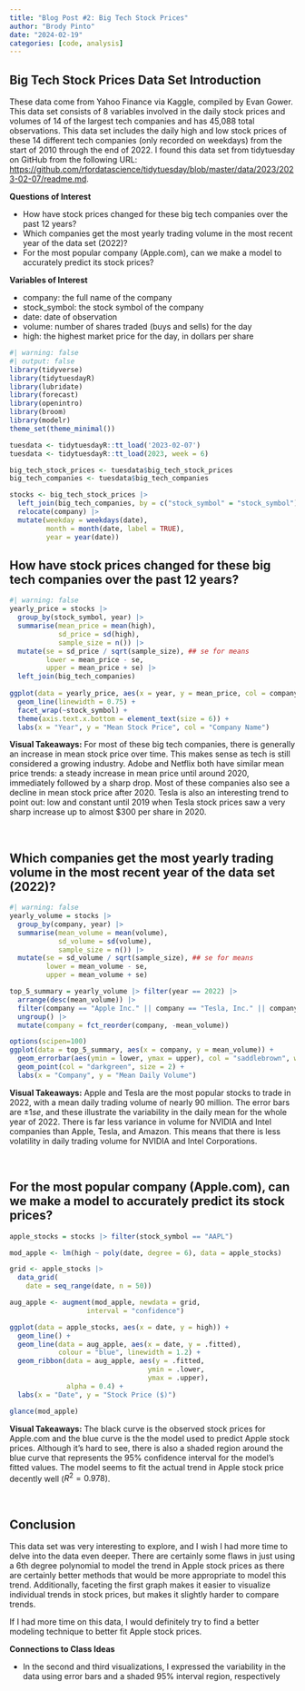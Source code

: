 ```yaml
---
title: "Blog Post #2: Big Tech Stock Prices"
author: "Brody Pinto"
date: "2024-02-19"
categories: [code, analysis]
---
```


## Big Tech Stock Prices Data Set Introduction

These data come from Yahoo Finance via Kaggle, compiled by Evan Gower. This data set consists of 8 variables involved in the daily stock prices and volumes of 14 of the largest tech companies and has 45,088 total observations. This data set includes the daily high and low stock prices of these 14 different tech companies (only recorded on weekdays) from the start of 2010 through the end of 2022. I found this data set from tidytuesday on GitHub from the following URL: <a href = "https://github.com/rfordatascience/tidytuesday/blob/master/data/2023/2023-02-07/readme.md">https://github.com/rfordatascience/tidytuesday/blob/master/data/2023/2023-02-07/readme.md</a>.

**Questions of Interest**

 - How have stock prices changed for these big tech companies over the past 12 years?
 - Which companies get the most yearly trading volume in the most recent year of the data set (2022)?
 - For the most popular company (Apple.com), can we make a model to accurately predict its stock prices?
 
 **Variables of Interest**
 
  - company: the full name of the company
  - stock_symbol: the stock symbol of the company
  - date: date of observation
  - volume: number of shares traded (buys and sells) for the day
  - high: the highest market price for the day, in dollars per share

```r
#| warning: false
#| output: false
library(tidyverse)
library(tidytuesdayR)
library(lubridate)
library(forecast)
library(openintro)
library(broom)
library(modelr)
theme_set(theme_minimal())

tuesdata <- tidytuesdayR::tt_load('2023-02-07')
tuesdata <- tidytuesdayR::tt_load(2023, week = 6)

big_tech_stock_prices <- tuesdata$big_tech_stock_prices
big_tech_companies <- tuesdata$big_tech_companies

stocks <- big_tech_stock_prices |> 
  left_join(big_tech_companies, by = c("stock_symbol" = "stock_symbol")) |>
  relocate(company) |>
  mutate(weekday = weekdays(date),
         month = month(date, label = TRUE),
         year = year(date))
```

## How have stock prices changed for these big tech companies over the past 12 years?

```r
#| warning: false
yearly_price = stocks |>
  group_by(stock_symbol, year) |>
  summarise(mean_price = mean(high),
            sd_price = sd(high),
            sample_size = n()) |>
  mutate(se = sd_price / sqrt(sample_size), ## se for means
         lower = mean_price - se,
         upper = mean_price + se) |>
  left_join(big_tech_companies)
  
ggplot(data = yearly_price, aes(x = year, y = mean_price, col = company)) +
  geom_line(linewidth = 0.75) +
  facet_wrap(~stock_symbol) +
  theme(axis.text.x.bottom = element_text(size = 6)) +
  labs(x = "Year", y = "Mean Stock Price", col = "Company Name")
```

**Visual Takeaways:** For most of these big tech companies, there is generally an increase in mean stock price over time. This makes sense as tech is still considered a growing industry. Adobe and Netflix both have similar mean price trends: a steady increase in mean price until around 2020, immediately followed by a sharp drop. Most of these companies also see a decline in mean stock price after 2020. Tesla is also an interesting trend to point out: low and constant until 2019 when Tesla stock prices saw a very sharp increase up to almost $300 per share in 2020.

<br>

## Which companies get the most yearly trading volume in the most recent year of the data set (2022)?

```r
#| warning: false
yearly_volume = stocks |>
  group_by(company, year) |>
  summarise(mean_volume = mean(volume),
            sd_volume = sd(volume),
            sample_size = n()) |>
  mutate(se = sd_volume / sqrt(sample_size), ## se for means
         lower = mean_volume - se,
         upper = mean_volume + se)

top_5_summary = yearly_volume |> filter(year == 2022) |>
  arrange(desc(mean_volume)) |>
  filter(company == "Apple Inc." || company == "Tesla, Inc." || company == "Amazon.com, Inc." || company == "NVIDIA Corporation" || company == "Intel Corporation") |>
  ungroup() |>
  mutate(company = fct_reorder(company, -mean_volume))

options(scipen=100)
ggplot(data = top_5_summary, aes(x = company, y = mean_volume)) +
  geom_errorbar(aes(ymin = lower, ymax = upper), col = "saddlebrown", width = 0.1, linewidth = 0.75) +
  geom_point(col = "darkgreen", size = 2) +
  labs(x = "Company", y = "Mean Daily Volume")
```

**Visual Takeaways:** Apple and Tesla are the most popular stocks to trade in 2022, with a mean daily trading volume of nearly 90 million. The error bars are $\pm 1 se$, and these illustrate the variability in the daily mean for the whole year of 2022. There is far less variance in volume for NVIDIA and Intel companies than Apple, Tesla, and Amazon. This means that there is less volatility in daily trading volume for NVIDIA and Intel Corporations.

<br>

## For the most popular company (Apple.com), can we make a model to accurately predict its stock prices?

```r
apple_stocks = stocks |> filter(stock_symbol == "AAPL")

mod_apple <- lm(high ~ poly(date, degree = 6), data = apple_stocks) 

grid <- apple_stocks |>
  data_grid(
    date = seq_range(date, n = 50))

aug_apple <- augment(mod_apple, newdata = grid,
                   interval = "confidence")

ggplot(data = apple_stocks, aes(x = date, y = high)) +
  geom_line() +
  geom_line(data = aug_apple, aes(x = date, y = .fitted),
            colour = "blue", linewidth = 1.2) +
  geom_ribbon(data = aug_apple, aes(y = .fitted,
                                  ymin = .lower,
                                  ymax = .upper), 
              alpha = 0.4) +
  labs(x = "Date", y = "Stock Price ($)")

glance(mod_apple)
```

**Visual Takeaways:** The black curve is the observed stock prices for Apple.com and the blue curve is the the model used to predict Apple stock prices. Although it's hard to see, there is also a shaded region around the blue curve that represents the 95% confidence interval for the model's fitted values. The model seems to fit the actual trend in Apple stock price decently well ($R^2 = 0.978$).

<br>

## Conclusion

This data set was very interesting to explore, and I wish I had more time to delve into the data even deeper. There are certainly some flaws in just using a 6th degree polynomial to model the trend in Apple stock prices as there are certainly better methods that would be more appropriate to model this trend. Additionally, faceting the first graph makes it easier to visualize individual trends in stock prices, but makes it slightly harder to compare trends.

If I had more time on this data, I would definitely try to find a better modeling technique to better fit Apple stock prices.

**Connections to Class Ideas**

 - In the second and third visualizations, I expressed the variability in the data using error bars and a shaded 95% interval region, respectively





